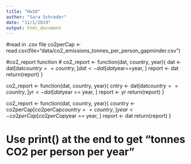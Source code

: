 ```yaml
---
title: "Hw10"
author: "Sara Schreder"
date: "11/1/2019"
output: html_document
---
```


#read in .csv file
co2perCap <- read.csv(file="data/co2_emissions_tonnes_per_person_gapminder.csv")

#co2_report function
  #
co2_report <- function(dat, country, year){
  dat <- dat[dat$country==country, ]
  dat <- dat[dat$year==year, ]
  report <- dat
  return(report)
}

co2_report <- function(dat, country, year){
  cntry <- dat[dat$country==country, ]
  yr <- dat[dat$year == year, ]
  report <- yr
  return(report)
}

co2_report <- function(dat, country, year){
  country <- co2perCap[co2perCap$country == country, ]
  year <- co2perCap[co2perCap$year == year, ]
  report <- dat
  return(report)
}

# Use print() at the end to get "tonnes CO2 per person per year"
